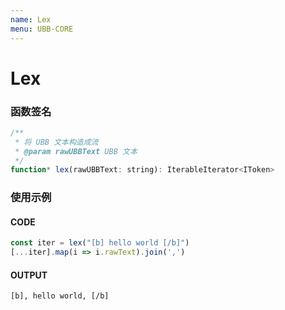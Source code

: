 ```yaml
---
name: Lex
menu: UBB-CORE
---
```



# Lex

### 函数签名

```js
/**
 * 将 UBB 文本构造成流
 * @param rawUBBText UBB 文本
 */
function* lex(rawUBBText: string): IterableIterator<IToken>
```

### 使用示例

#### CODE
```js
const iter = lex("[b] hello world [/b]")
[...iter].map(i => i.rawText).join(',')
```

#### OUTPUT
```text
[b], hello world, [/b]
```
